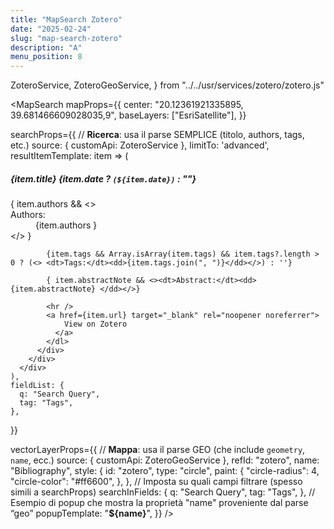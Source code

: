 ```yaml
---
title: "MapSearch Zotero"
date: "2025-02-24"
slug: "map-search-zotero"
description: "A"
menu_position: 8
---
```



  ZoteroService,
  ZoteroGeoService,
} from "../../usr/services/zotero/zotero.js"

<MapSearch
  mapProps={{
    center: "20.12361921335895, 39.681466609028035,9",
    baseLayers: ["EsriSatellite"],
  }}

searchProps={{
    // **Ricerca**: usa il parse SEMPLICE (titolo, authors, tags, etc.)
    source: { customApi: ZoteroService },
    limitTo: 'advanced',
    resultItemTemplate: item => (
      <div className="card my-3" key={item.id}>
        <div className="card-body">
          <h5 className="card-title">
            {item.title} {item.date ? `(${item.date})` : ""}
          </h5>
          <div className="card-text">
            <dl>
            { item.authors && <><dt>Authors:</dt><dd>{item.authors }</dd></> }
            
            {item.tags && Array.isArray(item.tags) && item.tags?.length > 0 ? (<> <dt>Tags:</dt><dd>{item.tags.join(", ")}</dd></>) : ''}
            
            { item.abstractNote && <><dt>Abstract:</dt><dd> {item.abstractNote} </dd></>}
            
            <hr />
            <a href={item.url} target="_blank" rel="noopener noreferrer">
                View on Zotero
              </a>
            </dl>
          </div>
        </div>
      </div>
    ),
    fieldList: {
      q: "Search Query",
      tag: "Tags",
    },
  }}

vectorLayerProps={{
    // **Mappa**: usa il parse GEO (che include `geometry`, `name`, ecc.)
    source: { customApi: ZoteroGeoService },
    refId: "zotero",
    name: "Bibliography",
    style: {
      id: "zotero",
      type: "circle",
      paint: {
        "circle-radius": 4,
        "circle-color": "#ff6600",
      },
    },
    // Imposta su quali campi filtrare (spesso simili a searchProps)
    searchInFields: {
      q: "Search Query",
      tag: "Tags",
    },
    // Esempio di popup che mostra la proprietà "name" proveniente dal parse “geo”
    popupTemplate: "<strong>${name}</strong>",
  }}
/>
